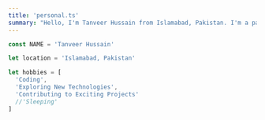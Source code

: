 ```yaml
---
title: 'personal.ts'
summary: "Hello, I'm Tanveer Hussain from Islamabad, Pakistan. I'm a passionate software engineer who loves coding, exploring new technologies, and contributing to exciting projects. Discover my professional journey and interests here!"
---
```


```ts
const NAME = 'Tanveer Hussain'

let location = 'Islamabad, Pakistan'

let hobbies = [
  'Coding',
  'Exploring New Technologies',
  'Contributing to Exciting Projects'
  //'Sleeping'
]
```
